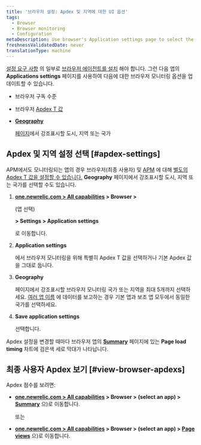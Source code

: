 ```yaml
---
title: '브라우저 설정: Apdex 및 지역에 대한 UI 옵션'
tags:
  - Browser
  - Browser monitoring
  - Configuration
metaDescription: Use browser's Application settings page to select the end-user Apdex value and geographical locations.
freshnessValidatedDate: never
translationType: machine
---
```


<InlinePopover type="browser"/>[설정 요구 사항](/docs/browser/new-relic-browser/welcome-new-relic-browser/compatibility-requirements) 의 일부로 [브라우저 에이전트를 설치](/docs/browser/new-relic-browser/installation/install-new-relic-browser-agent) 해야 합니다. 그런 다음 앱의 <DNT>**Applications settings**</DNT> 페이지를 사용하여 다음에 대한 브라우저 모니터링 옵션을 업데이트할 수 있습니다.

* 브라우저 구독 수준

* 브라우저 [Apdex T 값](/docs/apm/new-relic-apm/apdex/apdex-measuring-user-satisfaction)

* <DNT>[**Geography**](/docs/browser/new-relic-browser/browser-pro-features/filterable-geography-webpage-metrics-location)</DNT>

  [ 페이지](/docs/browser/new-relic-browser/browser-pro-features/filterable-geography-webpage-metrics-location)에서 강조표시할 도시, 지역 또는 국가

## Apdex 및 지역 설정 선택 [#apdex-settings]

APM에서도 모니터링되는 앱의 경우 브라우저(최종 사용자) 및 [APM](/docs/apm/new-relic-apm/apdex/apdex-measure-user-satisfaction/#apm-apdex) 에 대해 [별도의 Apdex T 값을 설정할 수 있습니다.](/docs/apm/new-relic-apm/apdex/apdex-measuring-user-satisfaction) <DNT>**Geography**</DNT> 페이지에서 강조표시할 도시, 지역 또는 국가를 선택할 수도 있습니다.

1. <DNT>**[one.newrelic.com > All capabilities](https://one.newrelic.com/all-capabilities) > Browser >**</DNT>

   (앱 선택)

   <DNT>**> Settings > Application settings**</DNT>

   로 이동합니다.

2. <DNT>**Application settings**</DNT>

   에서 브라우저 모니터링을 위해 특별히 Apdex T 값을 선택하거나 기본 Apdex 값을 그대로 둡니다.

3. <DNT>**Geography**</DNT>

   페이지에서 강조표시할 브라우저 모니터링 국가 또는 지역을 최대 5개까지 선택하세요. [여러 앱 이름](/docs/agents/manage-apm-agents/app-naming/use-multiple-names-app) 에 데이터를 보고하는 경우 기본 앱과 보조 앱 모두에서 동일한 국가를 선택하세요.

4. <DNT>**Save application settings**</DNT>

   선택합니다.

Apdex 설정을 변경할 때마다 브라우저 앱의 <DNT>**[Summary](/docs/browser/new-relic-browser/getting-started/browser-overview-website-performance-glance)**</DNT> 페이지에 있는 <DNT>**Page load timing**</DNT> 차트에 검은색 세로 막대가 나타납니다.

## 최종 사용자 Apdex 보기 [#view-browser-apdexs]

Apdex 점수를 보려면:

* <DNT>**[one.newrelic.com > All capabilities](https://one.newrelic.com/all-capabilities) > Browser > (select an app) > [Summary](/docs/browser/new-relic-browser/getting-started/browser-overview-website-performance-glance)**</DNT> 으)로 이동합니다.

  또는

* <DNT>**[one.newrelic.com > All capabilities](https://one.newrelic.com/all-capabilities) > Browser > (select an app) > [Page views](/docs/browser/new-relic-browser/additional-standard-features/page-views-understanding-your-sites-popularity)**</DNT> 으)로 이동합니다.